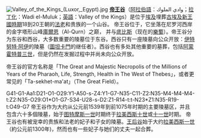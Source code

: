 [[File:Valley_of_the_Kings_(Luxor,_Egypt).jpg|right]]
'''[[帝王谷|帝王谷]]'''（[[阿拉伯語|阿拉伯語]]：وادي الملوك；[[拉丁化|拉丁化]]：Wadi el-Muluk；[[英語|英語]]：Valley of the Kings）是位于[[埃及|埃及]]埋葬[[古埃及|古埃及]][[新王國時期|新王國時期]]18到20王朝的[[法老|法老]]和贵族的一个山谷。
帝王谷位于{{coord|25|44|N|32|36|E}}，它坐落在尼罗河西岸的金字塔形山峰[[庫爾恩|庫爾恩]]（Al-Qurn）之巅， 并与[[底比斯|底比斯]]（现在的[[樂蜀|樂蜀]]）。帝王谷分为东谷和西谷，大多数重要的陵墓位于东谷。西谷只有一座陵墓向公众开放：[[伊特努特·阿伊|伊特努特·阿伊]]的陵墓（[[圖坦卡門|圖坦卡門]]的继任者）。西谷也有多处其他重要的墓葬，包括[[阿蒙霍特普三世|阿蒙霍特普三世]]，但是仍然在发掘过程中并尚未向公众开放。 

帝王谷的官方名称是「The Great and Majestic Necropolis of the Millions of Years of the Pharaoh, Life, Strength, Health in The West of Thebes」，或者更常见的「Ta-sekhet-ma'at」（The Great Field）。

<hiero>G41-G1-Aa1:D21-O1-O29:Y1-A50-s-Z4:Y1-G7-N35-C11-Z2:N35-M4-M4-M4-t:Z2:N35-O29:O1*O1-G7-S34-U28-s-D2:Z1-R14-t:t-N23*Z1:N35-R19-t:O49-G7</hiero>
帝王谷作为大约从公元前1539年到前1075年时期的主要陵墓区，并且包含六十多個陵墓，始于[[图特摩斯一世|图特摩斯一世]]时期终于[[拉美西斯十世|拉美西斯十世]]或[[拉美西斯十一世|十一世]]时期。 
帝王谷也有被宠幸的贵族和法老的妃子和子女的陵墓。[[王后谷|王后谷]]始于大约[[拉美西斯一世|拉美西斯一世]]（約公元前1300年)，然而也有一些妃子与她们的丈夫一起合葬。